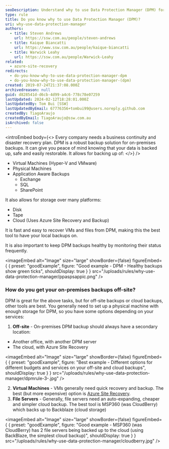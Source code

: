 ```yaml
---
seoDescription: Understand why to use Data Protection Manager (DPM) for robust on-premises backups and peace of mind knowing your data is safe and easily restorable.
type: rule
title: Do you know why to use Data Protection Manager (DPM)?
uri: why-use-data-protection-manager
authors:
  - title: Steven Andrews
    url: https://ssw.com.au/people/steven-andrews
  - title: Kaique Biancatti
    url: https://www.ssw.com.au/people/kaique-biancatti
  - title: Warwick Leahy
    url: https://ssw.com.au/people/Warwick-Leahy
related:
  - azure-site-recovery
redirects:
  - do-you-know-why-to-use-data-protection-manager-dpm
  - do-you-know-why-to-use-data-protection-manager-(dpm)
created: 2019-07-24T21:37:08.000Z
archivedreason: null
guid: d828541d-d6cb-4d99-a4c6-778c78e07259
lastUpdated: 2024-02-12T18:28:01.000Z
lastUpdatedBy: Tom Bui [SSW]
lastUpdatedByEmail: 67776356+tombui99@users.noreply.github.com
createdBy: TiagoAraujo
createdByEmail: TiagoAraujo@ssw.com.au
isArchived: false
---
```


<introEmbed
  body={<>
Every company needs a business continuity and disaster recovery plan. DPM is a robust backup solution for on-premises backups. It can give you peace of mind knowing that your data is backed up, safe and easily restorable. It allows for backing up of:
  </>}
/>
- Virtual Machines (Hyper-V and VMware)
- Physical Machines
- Application Aware Backups
  - Exchange
  - SQL
  - SharePoint

It also allows for storage over many platforms:

- Disk
- Tape
- Cloud (Uses Azure Site Recovery and Backup)

It is fast and easy to recover VMs and files from DPM, making this the best tool to have your local backups on.

It is also important to keep DPM backups healthy by monitoring their status frequently.

<imageEmbed
  alt="Image"
  size="large"
  showBorder={false}
  figureEmbed={ {
    preset: "goodExample",
    figure: "Good example - DPM - Healthy backups show green ticks",
    shouldDisplay: true
  } }
  src="/uploads/rules/why-use-data-protection-manager/ppaspsappic.png"
/>


### How do you get your on-premises backups off-site?

DPM is great for the above tasks, but for off-site backups or cloud backups, other tools are best. You generally need to set up a physical machine with enough storage for DPM, so you have some options depending on your services:

1. **Off-site** - On-premises DPM backup should always have a secondary location:

- Another office, with another DPM server
- The cloud, with Azure Site Recovery

<imageEmbed
  alt="Image"
  size="large"
  showBorder={false}
  figureEmbed={ {
    preset: "goodExample",
    figure: "Best example - Different options for different budgets and services on your off-site and cloud backups",
    shouldDisplay: true
  } }
  src="/uploads/rules/why-use-data-protection-manager/dpmrule-3-.jpg"
/>


2. **Virtual Machines** - VMs generally need quick recovery and backup. The best (but more expensive) option is [Azure Site Recovery](/azure-site-recovery).
3. **File Servers** - Generally, file servers need an auto-expanding, cheaper and simpler cloud backup. The best tool is MSP360 (was CloudBerry) which backs up to Backblaze (cloud storage)

<imageEmbed
  alt="Image"
  size="large"
  showBorder={false}
  figureEmbed={ {
    preset: "goodExample",
    figure: "Good example - MSP360 (was CloudBerry) has 2 file servers being backed up to the cloud (using BackBlaze, the simplest cloud backup)",
    shouldDisplay: true
  } }
  src="/uploads/rules/why-use-data-protection-manager/cloudberry.jpg"
/>

